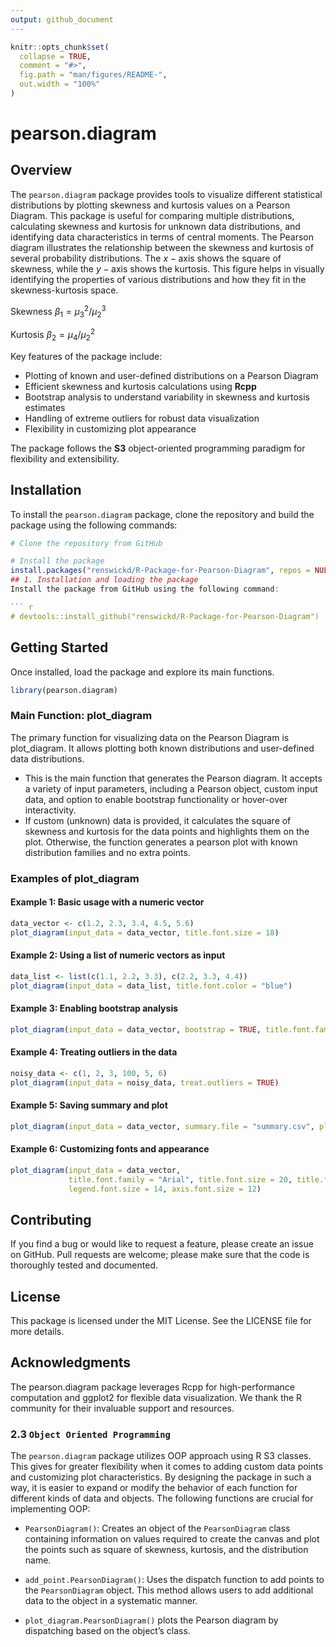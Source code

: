 ```yaml
---
output: github_document
---
```


<!-- README.md is generated from README.Rmd. Please edit that file -->

```r
knitr::opts_chunk$set(
  collapse = TRUE,
  comment = "#>",
  fig.path = "man/figures/README-",
  out.width = "100%"
)
```

# pearson.diagram

<!-- badges: start -->
<!-- badges: end -->

## Overview

The `pearson.diagram` package provides tools to visualize different statistical distributions by plotting skewness and kurtosis values on a Pearson Diagram. This package is useful for comparing multiple distributions, calculating skewness and kurtosis for unknown data distributions, and identifying data characteristics in terms of central moments. The Pearson diagram illustrates the relationship between the skewness and kurtosis of several probability distributions. The $x-\text{axis}$ shows the square of skewness, while the $y-\text{axis}$ shows the kurtosis. This figure helps in visually identifying the properties of various distributions and how they fit in the skewness-kurtosis space.

  Skewness $\beta_{1}=\mu_{3}^{2}/\mu_{2}^{3}$
  
  Kurtosis $\beta_{2}=\mu_{4}/\mu_{2}^{2}$

Key features of the package include:

- Plotting of known and user-defined distributions on a Pearson Diagram
- Efficient skewness and kurtosis calculations using **Rcpp**
- Bootstrap analysis to understand variability in skewness and kurtosis estimates
- Handling of extreme outliers for robust data visualization
- Flexibility in customizing plot appearance

The package follows the **S3** object-oriented programming paradigm for flexibility and extensibility.

## Installation

To install the `pearson.diagram` package, clone the repository and build the package using the following commands:

```r
# Clone the repository from GitHub

# Install the package
install.packages("renswickd/R-Package-for-Pearson-Diagram", repos = NULL, type = "source")
## 1. Installation and loading the package
Install the package from GitHub using the following command:

``` r
# devtools::install_github("renswickd/R-Package-for-Pearson-Diagram")
```
## Getting Started
Once installed, load the package and explore its main functions.
```r
library(pearson.diagram)
```
### Main Function: plot_diagram
The primary function for visualizing data on the Pearson Diagram is plot_diagram. It allows plotting both known distributions and user-defined data distributions. 

* This is the main function that generates the Pearson diagram. It accepts a variety of input parameters, including a Pearson object, custom input data, and option to enable bootstrap functionality or hover-over interactivity.
* If custom (unknown) data is provided, it calculates the square of skewness and kurtosis for the data points and highlights them on the plot. Otherwise, the function generates a pearson plot with known distribution families and no extra points.

### Examples of plot_diagram
#### Example 1: Basic usage with a numeric vector
```r
data_vector <- c(1.2, 2.3, 3.4, 4.5, 5.6)
plot_diagram(input_data = data_vector, title.font.size = 18)
```

#### Example 2: Using a list of numeric vectors as input
```r
data_list <- list(c(1.1, 2.2, 3.3), c(2.2, 3.3, 4.4))
plot_diagram(input_data = data_list, title.font.color = "blue")
```

#### Example 3: Enabling bootstrap analysis
```r
plot_diagram(input_data = data_vector, bootstrap = TRUE, title.font.family = "Helvetica")
```

#### Example 4: Treating outliers in the data
```r
noisy_data <- c(1, 2, 3, 100, 5, 6)
plot_diagram(input_data = noisy_data, treat.outliers = TRUE)
```

#### Example 5: Saving summary and plot
```r
plot_diagram(input_data = data_vector, summary.file = "summary.csv", plot.name = "pearson_diagram.png")
```

#### Example 6: Customizing fonts and appearance
```r
plot_diagram(input_data = data_vector,
             title.font.family = "Arial", title.font.size = 20, title.font.color = "darkred",
             legend.font.size = 14, axis.font.size = 12)

```


## Contributing
If you find a bug or would like to request a feature, please create an issue on GitHub. Pull requests are welcome; please make sure that the code is thoroughly tested and documented.

## License
This package is licensed under the MIT License. See the LICENSE file for more details.

## Acknowledgments
The pearson.diagram package leverages Rcpp for high-performance computation and ggplot2 for flexible data visualization. We thank the R community for their invaluable support and resources.






### 2.3 `Object Oriented Programming`
The `pearson.diagram` package utilizes OOP approach using R S3 classes. This gives for greater flexibility when it comes to adding custom data points and customizing plot characteristics. By designing the package in such a way, it is easier to expand or modify the behavior of each function for different kinds of data and objects. The following functions are crucial for implementing OOP:

  * `PearsonDiagram()`: Creates an object of the `PearsonDiagram` class containing information on values required to create the canvas and plot the points such as square of skewness, kurtosis, and the distribution name.

  * `add_point.PearsonDiagram()`: Uses the dispatch function to add points to the `PearsonDiagram` object. This method allows users to add additional data to the object in a systematic manner.

  * `plot_diagram.PearsonDiagram()` plots the Pearson diagram by dispatching based on the object's class.
